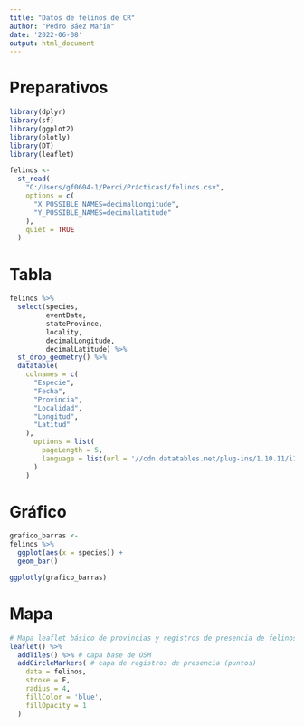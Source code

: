 ---
title: "Datos de felinos de CR"
author: "Pedro Báez Marín"
date: '2022-06-08'
output: html_document
---



# Preparativos  


``` {r}
library(dplyr)
library(sf)
library(ggplot2)
library(plotly)
library(DT)
library(leaflet)

```

```{r}
felinos <-
  st_read(
    "C:/Users/gf0604-1/Perci/Prácticasf/felinos.csv",
    options = c(
      "X_POSSIBLE_NAMES=decimalLongitude",
      "Y_POSSIBLE_NAMES=decimalLatitude"  
    ),
    quiet = TRUE
  )  
```

# Tabla  

``` {r tabla}
felinos %>%
  select(species,
         eventDate,
         stateProvince,
         locality,
         decimalLongitude,
         decimalLatitude) %>%
  st_drop_geometry() %>%
  datatable(
    colnames = c(
      "Especie",
      "Fecha",
      "Provincia",
      "Localidad",
      "Longitud",
      "Latitud"
    ),
      options = list(
        pageLength = 5,
        language = list(url = '//cdn.datatables.net/plug-ins/1.10.11/i18n/Spanish.json')
      )
    )

```
# Gráfico   

``` {r grafico}
grafico_barras <-
felinos %>%
  ggplot(aes(x = species)) +
  geom_bar()

ggplotly(grafico_barras)
```


# Mapa  

``` {r mapa, message=FALSE, echo=FALSE}
# Mapa leaflet básico de provincias y registros de presencia de felinos
leaflet() %>%
  addTiles() %>% # capa base de OSM
  addCircleMarkers( # capa de registros de presencia (puntos)
    data = felinos,
    stroke = F,
    radius = 4,
    fillColor = 'blue',
    fillOpacity = 1
  )
```